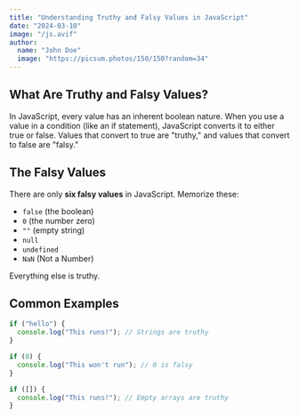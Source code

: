 ```yaml
---
title: "Understanding Truthy and Falsy Values in JavaScript"
date: "2024-03-10"
image: "/js.avif"
author:
  name: "John Doe"
  image: "https://picsum.photos/150/150?random=34"
---
```


## What Are Truthy and Falsy Values?

In JavaScript, every value has an inherent boolean nature. When you use a value in a condition (like an if statement), JavaScript converts it to either true or false. Values that convert to true are "truthy," and values that convert to false are "falsy."

## The Falsy Values

There are only **six falsy values** in JavaScript. Memorize these:

- `false` (the boolean)
- `0` (the number zero)
- `""` (empty string)
- `null`
- `undefined`
- `NaN` (Not a Number)

Everything else is truthy.

## Common Examples

```javascript
if ("hello") {
  console.log("This runs!"); // Strings are truthy
}

if (0) {
  console.log("This won't run"); // 0 is falsy
}

if ([]) {
  console.log("This runs!"); // Empty arrays are truthy
}
```
